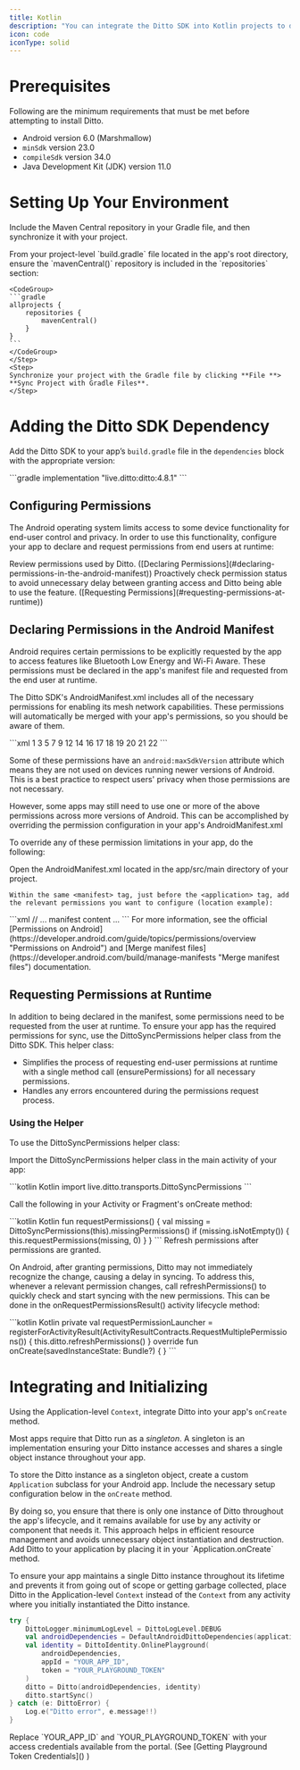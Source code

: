 ```yaml
---
title: Kotlin
description: "You can integrate the Ditto SDK into Kotlin projects to develop native apps for the Android platform."
icon: code
iconType: solid
---
```


# Prerequisites

Following are the minimum requirements that must be met before attempting to install Ditto.

- Android version 6.0 (Marshmallow)
- `minSdk` version 23.0
- `compileSdk` version 34.0
- Java Development Kit (JDK) version 11.0

# Setting Up Your Environment

Include the Maven Central repository in your Gradle file, and then synchronize it with your project.

<Steps>
    <Step>
    From your project-level `build.gradle` file located in the app's root directory, ensure the `mavenCentral()` repository is included in the `repositories` section:

    <CodeGroup>
    ```gradle
    allprojects {
        repositories {
            mavenCentral()
        }
    }
    ```
    </CodeGroup>
    </Step>
    <Step>
    Synchronize your project with the Gradle file by clicking **File **> **Sync Project with Gradle Files**.
    </Step>
</Steps>

# Adding the Ditto SDK Dependency

Add the Ditto SDK to your app’s `build.gradle` file in the `dependencies` block with the appropriate version:

<CodeGroup>
```gradle
implementation "live.ditto:ditto:4.8.1"
```
</CodeGroup>

## Configuring Permissions

The Android operating system limits access to some device functionality for end-user control and privacy. In order to use this functionality, configure your app to declare and request permissions from end users at runtime:

<Steps>
<Step>
Review permissions used by Ditto. ([Declaring Permissions](#declaring-permissions-in-the-android-manifest))
</Step>
<Step>
Proactively check permission status to avoid unnecessary delay between granting access and Ditto being able to use the feature. ([Requesting Permissions](#requesting-permissions-at-runtime))
</Step>
</Steps>

## Declaring Permissions in the Android Manifest

Android requires certain permissions to be explicitly requested by the app to access features like Bluetooth Low Energy and Wi-Fi Aware. These permissions must be declared in the app's manifest file and requested from the end user at runtime.

The Ditto SDK's AndroidManifest.xml includes all of the necessary permissions for enabling its mesh network capabilities. These permissions will automatically be merged with your app's permissions, so you should be aware of them.

<CodeGroup>
```xml
1<uses-permission android:name="android.permission.BLUETOOTH" 
2 android:maxSdkVersion="30" /> 
3<uses-permission android:name="android.permission.BLUETOOTH_ADMIN" 
4 android:maxSdkVersion="30" /> 
5<uses-permission android:name="android.permission.BLUETOOTH_ADVERTISE" 
6 tools:targetApi="s" /> 
7<uses-permission android:name="android.permission.BLUETOOTH_CONNECT" 
8 tools:targetApi="s" /> 
9<uses-permission android:name="android.permission.BLUETOOTH_SCAN" 
10 android:usesPermissionFlags="neverForLocation" 
11 tools:targetApi="s" /> 
12<uses-permission android:name="android.permission.ACCESS_FINE_LOCATION" 
13 android:maxSdkVersion="32" /> 
14<uses-permission android:name="android.permission.ACCESS_COARSE_LOCATION" 
15 android:maxSdkVersion="30" /> 
16<uses-permission android:name="android.permission.INTERNET" /> 
17<uses-permission android:name="android.permission.ACCESS_WIFI_STATE" /> 
18<uses-permission android:name="android.permission.ACCESS_NETWORK_STATE" /> 
19<uses-permission android:name="android.permission.CHANGE_NETWORK_STATE" /> 
20<uses-permission android:name="android.permission.CHANGE_WIFI_MULTICAST_STATE" /> 
21<uses-permission android:name="android.permission.CHANGE_WIFI_STATE" /> 
22<uses-permission android:name="android.permission.NEARBY_WIFI_DEVICES" 
23 android:usesPermissionFlags="neverForLocation" 
24 tools:targetApi="tiramisu" />
```
</CodeGroup>

Some of these permissions have an `android:maxSdkVersion` attribute which means they are not used on devices running newer versions of Android. This is a best practice to respect users' privacy when those permissions are not necessary.

However, some apps may still need to use one or more of the above permissions across more versions of Android. This can be accomplished by overriding the permission configuration in your app's AndroidManifest.xml

To override any of these permission limitations in your app, do the following:

<Steps>
<Step>
Open the AndroidManifest.xml located in the app/src/main directory of your project.
</Step>
<Step>

`Within the same <manifest> tag, just before the <application> tag, add the relevant permissions you want to configure (location example):`

<CodeGroup>
```xml
// ... manifest content ...
```
</CodeGroup>
</Step>
</Steps>

<Info>
For more information, see the official [Permissions on Android](https://developer.android.com/guide/topics/permissions/overview "Permissions on Android") and [Merge manifest files](https://developer.android.com/build/manage-manifests "Merge manifest files") documentation.
</Info>

## Requesting Permissions at Runtime
In addition to being declared in the manifest, some permissions need to be requested from the user at runtime. To ensure your app has the required permissions for sync, use the DittoSyncPermissions helper class from the Ditto SDK. This helper class:

- Simplifies the process of requesting end-user permissions at runtime with a single method call (ensurePermissions) for all necessary permissions.
- Handles any errors encountered during the permissions request process.

### Using the Helper
To use the DittoSyncPermissions helper class:

<Steps>
<Step>

Import the DittoSyncPermissions helper class in the main activity of your app:

<CodeGroup>
```kotlin Kotlin
import live.ditto.transports.DittoSyncPermissions
```
</CodeGroup>
</Step>

<Step>

Call the following in your Activity or Fragment's onCreate method:

<CodeGroup>
```kotlin Kotlin
fun requestPermissions() {
    val missing = DittoSyncPermissions(this).missingPermissions()
    if (missing.isNotEmpty()) {
        this.requestPermissions(missing, 0)
    }
}
```
</CodeGroup>
</Step>

<Step>
Refresh permissions after permissions are granted.

On Android, after granting permissions, Ditto may not immediately recognize the change, causing a delay in syncing. To address this, whenever a relevant permission changes, call refreshPermissions() to quickly check and start syncing with the new permissions. This can be done in the onRequestPermissionsResult() activity lifecycle method:

<CodeGroup>
```kotlin Kotlin
private val requestPermissionLauncher = registerForActivityResult(ActivityResultContracts.RequestMultiplePermissions()) { this.ditto.refreshPermissions() } override fun onCreate(savedInstanceState: Bundle?) { }
```
</CodeGroup>
</Step>
</Steps>

# Integrating and Initializing

Using the Application-level `Context`, integrate Ditto into your app's `onCreate` method.

Most apps require that Ditto run as a _singleton_. A singleton is an implementation ensuring your Ditto instance accesses and shares a single object instance throughout your app.

To store the Ditto instance as a singleton object, create a custom `Application` subclass for your Android app. Include the necessary setup configuration below in the `onCreate` method.

<Info>
By doing so, you ensure that there is only one instance of Ditto throughout the app's lifecycle, and it remains available for use by any activity or component that needs it. This approach helps in efficient resource management and avoids unnecessary object instantiation and destruction.
</Info>

<Steps>
<Step>
Add Ditto to your application by placing it in your `Application.onCreate` method.

<Warning>

To ensure your app maintains a single Ditto instance throughout its lifetime and prevents it from going out of scope or getting garbage collected, place Ditto in the Application-level `Context` instead of the `Context` from any activity where you initially instantiated the Ditto instance.

</Warning>

```kotlin Kotlin
try {
    DittoLogger.minimumLogLevel = DittoLogLevel.DEBUG
    val androidDependencies = DefaultAndroidDittoDependencies(applicationContext)
    val identity = DittoIdentity.OnlinePlayground(
        androidDependencies,
        appId = "YOUR_APP_ID",
        token = "YOUR_PLAYGROUND_TOKEN"
    )
    ditto = Ditto(androidDependencies, identity)
    ditto.startSync()
} catch (e: DittoError) {
    Log.e("Ditto error", e.message!!)
}
```

</Step>

<Step>
Replace `YOUR_APP_ID` and `YOUR_PLAYGROUND_TOKEN` with your access credentials available from the portal. (See [Getting Playground Token Credentials]() )
</Step>
</Steps>
